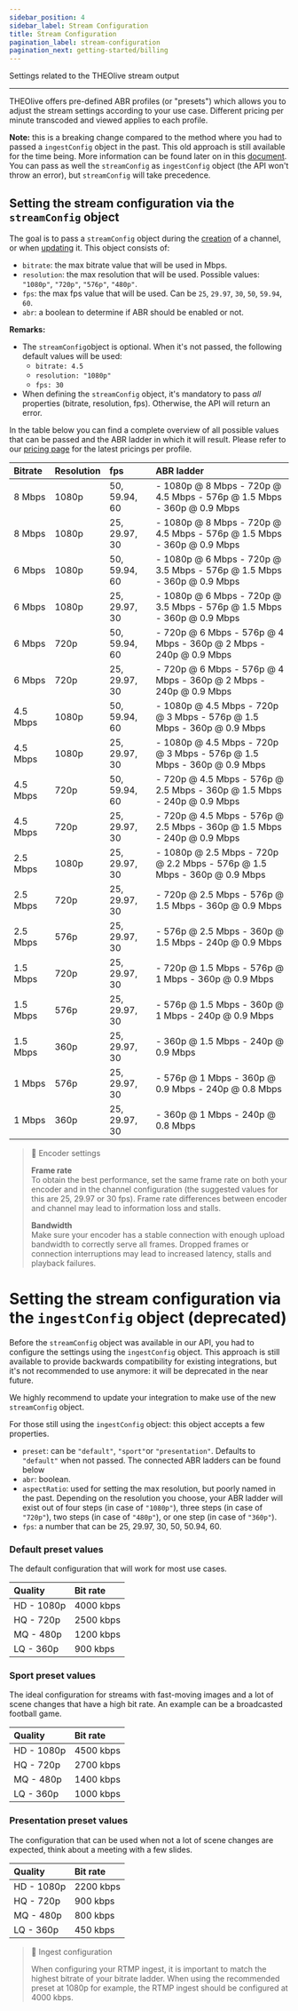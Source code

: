 ```yaml
---
sidebar_position: 4
sidebar_label: Stream Configuration
title: Stream Configuration
pagination_label: stream-configuration
pagination_next: getting-started/billing
---
```


Settings related to the THEOlive stream output

---

THEOlive offers pre-defined ABR profiles (or "presets") which allows you to adjust the stream settings according to your use case. Different pricing per minute transcoded and viewed applies to each profile.

**Note:** this is a breaking change compared to the method where you had to passed a `ingestConfig` object in the past. This old approach is still available for the time being. More information can be found later on in this [document](#setting-the-stream-configuration-via-the-ingestconfig-object-deprecated). You can pass as well the `streamConfig` as `ingestConfig` object (the API won't throw an error), but `streamConfig` will take precedence.

## Setting the stream configuration via the `streamConfig` object

The goal is to pass a `streamConfig` object during the [creation](ref:create-channel) of a channel, or when [updating](ref:update-channel) it. This object consists of:

- `bitrate`: the max bitrate value that will be used in Mbps.
- `resolution`: the max resolution that will be used. Possible values: `"1080p"`, `"720p"`, `"576p"`, `"480p"`.
- `fps`: the max fps value that will be used. Can be `25`, `29.97`, `30`, `50`, `59.94`, `60`.
- `abr`: a boolean to determine if ABR should be enabled or not.

**Remarks:**

- The `streamConfig`object is optional. When it's not passed, the following default values will be used:
  - `bitrate: 4.5`
  - `resolution: "1080p"`
  - `fps: 30`
- When defining the `streamConfig` object, it's mandatory to pass _all_ properties (bitrate, resolution, fps). Otherwise, the API will return an error.

In the table below you can find a complete overview of all possible values that can be passed and the ABR ladder in which it will result. Please refer to our [pricing page](https://www.theoplayer.com/pricing/theolive) for the latest pricings per profile.

| Bitrate  | Resolution | fps           | ABR ladder                                                               |
| :------- | :--------- | :------------ | :----------------------------------------------------------------------- |
| 8 Mbps   | 1080p      | 50, 59.94, 60 | - 1080p @ 8 Mbps - 720p @ 4.5 Mbps - 576p @ 1.5 Mbps - 360p @ 0.9 Mbps   |
| 8 Mbps   | 1080p      | 25, 29.97, 30 | - 1080p @ 8 Mbps - 720p @ 4.5 Mbps - 576p @ 1.5 Mbps - 360p @ 0.9 Mbps   |
| 6 Mbps   | 1080p      | 50, 59.94, 60 | - 1080p @ 6 Mbps - 720p @ 3.5 Mbps - 576p @ 1.5 Mbps - 360p @ 0.9 Mbps   |
| 6 Mbps   | 1080p      | 25, 29.97, 30 | - 1080p @ 6 Mbps - 720p @ 3.5 Mbps - 576p @ 1.5 Mbps - 360p @ 0.9 Mbps   |
| 6 Mbps   | 720p       | 50, 59.94, 60 | - 720p @ 6 Mbps - 576p @ 4 Mbps - 360p @ 2 Mbps - 240p @ 0.9 Mbps        |
| 6 Mbps   | 720p       | 25, 29.97, 30 | - 720p @ 6 Mbps - 576p @ 4 Mbps - 360p @ 2 Mbps - 240p @ 0.9 Mbps        |
| 4.5 Mbps | 1080p      | 50, 59.94, 60 | - 1080p @ 4.5 Mbps - 720p @ 3 Mbps - 576p @ 1.5 Mbps - 360p @ 0.9 Mbps   |
| 4.5 Mbps | 1080p      | 25, 29.97, 30 | - 1080p @ 4.5 Mbps - 720p @ 3 Mbps - 576p @ 1.5 Mbps - 360p @ 0.9 Mbps   |
| 4.5 Mbps | 720p       | 50, 59.94, 60 | - 720p @ 4.5 Mbps - 576p @ 2.5 Mbps - 360p @ 1.5 Mbps - 240p @ 0.9 Mbps  |
| 4.5 Mbps | 720p       | 25, 29.97, 30 | - 720p @ 4.5 Mbps - 576p @ 2.5 Mbps - 360p @ 1.5 Mbps - 240p @ 0.9 Mbps  |
| 2.5 Mbps | 1080p      | 25, 29.97, 30 | - 1080p @ 2.5 Mbps - 720p @ 2.2 Mbps - 576p @ 1.5 Mbps - 360p @ 0.9 Mbps |
| 2.5 Mbps | 720p       | 25, 29.97, 30 | - 720p @ 2.5 Mbps - 576p @ 1.5 Mbps - 360p @ 0.9 Mbps                    |
| 2.5 Mbps | 576p       | 25, 29.97, 30 | - 576p @ 2.5 Mbps - 360p @ 1.5 Mbps - 240p @ 0.9 Mbps                    |
| 1.5 Mbps | 720p       | 25, 29.97, 30 | - 720p @ 1.5 Mbps - 576p @ 1 Mbps - 360p @ 0.9 Mbps                      |
| 1.5 Mbps | 576p       | 25, 29.97, 30 | - 576p @ 1.5 Mbps - 360p @ 1 Mbps - 240p @ 0.9 Mbps                      |
| 1.5 Mbps | 360p       | 25, 29.97, 30 | - 360p @ 1.5 Mbps - 240p @ 0.9 Mbps                                      |
| 1 Mbps   | 576p       | 25, 29.97, 30 | - 576p @ 1 Mbps - 360p @ 0.9 Mbps - 240p @ 0.8 Mbps                      |
| 1 Mbps   | 360p       | 25, 29.97, 30 | - 360p @ 1 Mbps - 240p @ 0.8 Mbps                                        |

> 🚧 Encoder settings
>
> **Frame rate**  
> To obtain the best performance, set the same frame rate on both your encoder and in the channel configuration (the suggested values for this are 25, 29.97 or 30 fps). Frame rate differences between encoder and channel may lead to information loss and stalls.
>
> **Bandwidth**  
> Make sure your encoder has a stable connection with enough upload bandwidth to correctly serve all frames. Dropped frames or connection interruptions may lead to increased latency, stalls and playback failures.

# Setting the stream configuration via the `ingestConfig` object (deprecated)

Before the `streamConfig` object was available in our API, you had to configure the settings using the `ingestConfig` object. This approach is still available to provide backwards compatibility for existing integrations, but it's not recommended to use anymore: it will be deprecated in the near future.

We highly recommend to update your integration to make use of the new `streamConfig` object.

For those still using the `ingestConfig` object: this object accepts a few properties.

- `preset`: can be `"default"`, `"sport"`or `"presentation"`. Defaults to `"default"` when not passed. The connected ABR ladders can be found below
- `abr`: boolean.
- `aspectRatio`: used for setting the max resolution, but poorly named in the past. Depending on the resolution you choose, your ABR ladder will exist out of four steps (in case of `"1080p"`), three steps (in case of `"720p"`), two steps (in case of `"480p"`), or one step (in case of `"360p"`).
- `fps`: a number that can be 25, 29.97, 30, 50, 50.94, 60.

### Default preset values

The default configuration that will work for most use cases.

| Quality    | Bit rate  |
| :--------- | :-------- |
| HD - 1080p | 4000 kbps |
| HQ - 720p  | 2500 kbps |
| MQ - 480p  | 1200 kbps |
| LQ - 360p  | 900 kbps  |

### Sport preset values

The ideal configuration for streams with fast-moving images and a lot of scene changes that have a high bit rate. An example can be a broadcasted football game.

| Quality    | Bit rate  |
| :--------- | :-------- |
| HD - 1080p | 4500 kbps |
| HQ - 720p  | 2700 kbps |
| MQ - 480p  | 1400 kbps |
| LQ - 360p  | 1000 kbps |

### Presentation preset values

The configuration that can be used when not a lot of scene changes are expected, think about a meeting with a few slides.

| Quality    | Bit rate  |
| :--------- | :-------- |
| HD - 1080p | 2200 kbps |
| HQ - 720p  | 900 kbps  |
| MQ - 480p  | 800 kbps  |
| LQ - 360p  | 450 kbps  |

> 📘 Ingest configuration
>
> When configuring your RTMP ingest, it is important to match the highest bitrate of your bitrate ladder. When using the recommended preset at 1080p for example, the RTMP ingest should be configured at 4000 kbps.
